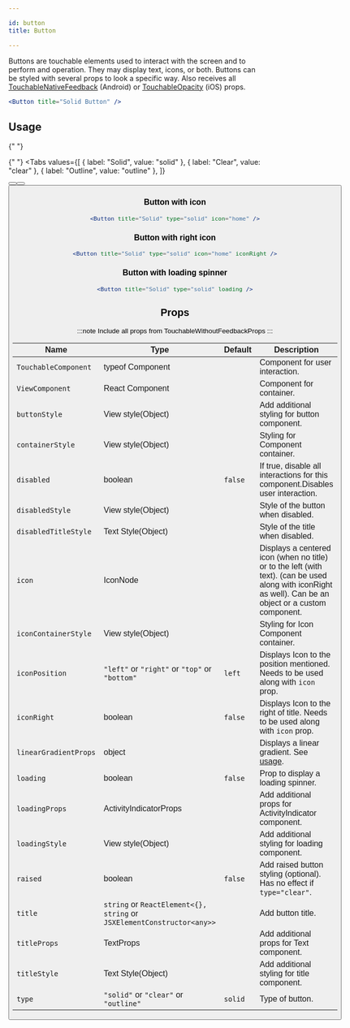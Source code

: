 ```yaml
---

id: button
title: Button

---
```



Buttons are touchable elements used to interact with the screen and to perform and operation.
They may display text, icons, or both. Buttons can be styled with several props to look a specific way.
Also receives all [TouchableNativeFeedback](http://reactnative.dev/docs/touchablenativefeedback.html#props) (Android) or [TouchableOpacity](http://reactnative.dev/docs/touchableopacity.html#props) (iOS) props.

```jsx
<Button title="Solid Button" />
```

## Usage

{" "}
<Usage />

{" "}
<Tabs
  values={[
    { label: "Solid", value: "solid" },
    { label: "Clear", value: "clear" },
    { label: "Outline", value: "outline" },
  ]}
>
  <TabItem value="Solid">
    <Button title="Solid Button" />
  </TabItem>
  <TabItem value="Clear">
    <Button title="Clear Button" type="clear" />
  </TabItem>
  <TabItem value="Outline">
    <Button title="Outline Button" type="outline" />
  </TabItem>
</Tabs>

### Button with icon

```jsx live
<Button title="Solid" type="solid" icon="home" />
```

### Button with right icon

```jsx live
<Button title="Solid" type="solid" icon="home" iconRight />
```

### Button with loading spinner

```jsx live
<Button title="Solid" type="solid" loading />
```

## Props

:::note
Include all props from TouchableWithoutFeedbackProps
:::

<div class='table-responsive'>

| Name                  | Type                                                                   | Default | Description                                                                                                                                              |
| --------------------- | ---------------------------------------------------------------------- | ------- | -------------------------------------------------------------------------------------------------------------------------------------------------------- |
| `TouchableComponent`  | typeof Component                                                       |         | Component for user interaction.                                                                                                                          |
| `ViewComponent`       | React Component                                                        |         | Component for container.                                                                                                                                 |
| `buttonStyle`         | View style(Object)                                                     |         | Add additional styling for button component.                                                                                                             |
| `containerStyle`      | View style(Object)                                                     |         | Styling for Component container.                                                                                                                         |
| `disabled`            | boolean                                                                | `false` | If true, disable all interactions for this component.Disables user interaction.                                                                          |
| `disabledStyle`       | View style(Object)                                                     |         | Style of the button when disabled.                                                                                                                       |
| `disabledTitleStyle`  | Text Style(Object)                                                     |         | Style of the title when disabled.                                                                                                                        |
| `icon`                | IconNode                                                               |         | Displays a centered icon (when no title) or to the left (with text). (can be used along with iconRight as well). Can be an object or a custom component. |
| `iconContainerStyle`  | View style(Object)                                                     |         | Styling for Icon Component container.                                                                                                                    |
| `iconPosition`        | `"left"` or `"right"` or `"top"` or `"bottom"`                         | `left`  | Displays Icon to the position mentioned. Needs to be used along with `icon` prop.                                                                        |
| `iconRight`           | boolean                                                                | `false` | Displays Icon to the right of title. Needs to be used along with `icon` prop.                                                                            |
| `linearGradientProps` | object                                                                 |         | Displays a linear gradient. See [usage](#lineargradient-usage).                                                                                          |
| `loading`             | boolean                                                                | `false` | Prop to display a loading spinner.                                                                                                                       |
| `loadingProps`        | ActivityIndicatorProps                                                 |         | Add additional props for ActivityIndicator component.                                                                                                    |
| `loadingStyle`        | View style(Object)                                                     |         | Add additional styling for loading component.                                                                                                            |
| `raised`              | boolean                                                                | `false` | Add raised button styling (optional). Has no effect if `type="clear"`.                                                                                   |
| `title`               | `string` or `ReactElement<{}, string` or `JSXElementConstructor<any>>` |         | Add button title.                                                                                                                                        |
| `titleProps`          | TextProps                                                              |         | Add additional props for Text component.                                                                                                                 |
| `titleStyle`          | Text Style(Object)                                                     |         | Add additional styling for title component.                                                                                                              |
| `type`                | `"solid"` or `"clear"` or `"outline"`                                  | `solid` | Type of button.                                                                                                                                          |

</div>

